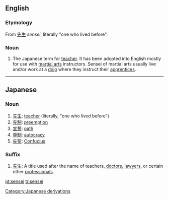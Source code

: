 ==English==

===Etymology===
From {{Ja.}} [[先生]] ''sensei'', literally "one who lived before".

===Noun===
{{en-noun|pl=sensei|pl2=sensei}}

# The Japanese term for [[teacher]].  It has been adopted into English mostly for use with [[martial arts]] instructors.  Sensei of martial arts usually live and/or work at a [[dojo]] where they instruct their [[apprentices]].

[[Category:Japanese derivations]]

----

==Japanese==

===Noun===
{{ja-noun|r|hira=せんせい}}

# [[先生]]: [[teacher]] (literally, "one who lived before")
# [[先制]]: [[preemption]]
# [[宣誓]]: [[oath]]
# [[専制]]: [[autocracy]]
# [[先聖]]: [[Confucius]]

===Suffix===
{{ja-pos|r|suffix|hira=せんせい}}

# [[先生]]: A title used after the name of teachers, [[doctor]]s, [[lawyer]]s, or certain other [[professional]]s.

[[pt:sensei]]
[[tr:sensei]]